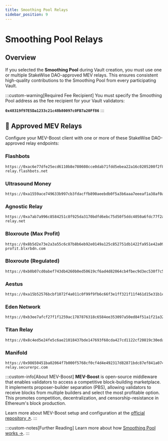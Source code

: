 ```yaml
---
title: Smoothing Pool Relays
sidebar_position: 9
---
```



# Smoothing Pool Relays

## Overview

If you selected the **Smoothing Pool** during Vault creation, you must use one or multiple StakeWise DAO-approved MEV relays. This ensures consistent high-quality contributions to the Smoothing Pool from every participating Vault.

:::custom-warning[Required Fee Recipient]
You must specify the Smoothing Pool address as the fee recipient for your Vault validators:

**`0x48319f97E5Da1233c21c48b80097c0FB7a20Ff86`**
:::

## 🔗 Approved MEV Relays

Configure your MEV-Boost client with one or more of these StakeWise DAO-approved relay endpoints:

### Flashbots
```
https://0xac6e77dfe25ecd6110b8e780608cce0dab71fdd5ebea22a16c0205200f2f8e2e3ad3b71d3499c54ad14d6c21b41a37ae@boost-relay.flashbots.net
```

### Ultrasound Money
```
https://0xa1559ace749633b997cb3fdacffb890aeebdb0f5a3b6aaa7eeeaf1a38af0a8fe88b9e4b1f61f236d2e64d95733327a62@relay.ultrasound.money
```

### Agnostic Relay
```
https://0xa7ab7a996c8584251c8f925da3170bdfd6ebc75d50f5ddc4050a6fdc77f2a3b5fce2cc750d0865e05d7228af97d69561@agnostic-relay.net
```

### Bloxroute (Max Profit)
```
https://0x8b5d2e73e2a3a55c6c87b8b6eb92e0149a125c852751db1422fa951e42a09b82c142c3ea98d0d9930b056a3bc9896b8f@bloxroute.max-profit.blxrbdn.com
```

### Bloxroute (Regulated)
```
https://0xb0b07cd0abef743db4260b0ed50619cf6ad4d82064cb4fbec9d3ec530f7c5e6793d9f286c4e082c0244ffb9f2658fe88@bloxroute.regulated.blxrbdn.com
```

### Aestus
```
https://0xa15b52576bcbf1072f4a011c0f99f9fb6c66f3e1ff321f11f461d15e31b1cb359caa092c71bbded0bae5b5ea401aab7e@aestus.live
```

### Eden Network
```
https://0xb3ee7afcf27f1f1259ac1787876318c6584ee353097a50ed84f51a1f21a323b3736f271a895c7ce918c038e4265918be@relay.edennetwork.io
```

### Titan Relay
```
https://0x8c4ed5e24fe5c6ae21018437bde147693f68cda427cd1122cf20819c30eda7ed74f72dece09bb313f2a1855595ab677d@titanrelay.xyz
```

### Manifold
```
https://0x98650451ba02064f7b000f5768cf0cf4d4e492317d82871bdc87ef841a0743f69f0f1eea11168503240ac35d101c9135@mainnet-relay.securerpc.com
```

:::custom-info[About MEV-Boost]
**MEV-Boost** is open-source middleware that enables validators to access a competitive block-building marketplace. It implements proposer-builder separation (PBS), allowing validators to receive blocks from multiple builders and select the most profitable option. This promotes competition, decentralization, and censorship-resistance in Ethereum's block production.

Learn more about MEV-Boost setup and configuration at the [official repository ↗](https://github.com/flashbots/mev-boost).
:::

:::custom-notes[Further Reading]
Learn more about how [Smoothing Pool works →](/docs/protocol-concepts/Vaults#smoothing-pool--pooled-rewards).
:::
